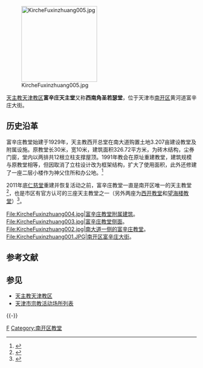 [[File:KircheFuxinzhuang005.jpg|200px]]

[[天主教天津教区|天主教天津教区]]'''富辛庄天主堂'''又称'''西南角圣若瑟堂'''，位于天津市[[南开区|南开区]]黄河道富辛庄大街。

==历史沿革==
富辛庄教堂始建于1929年，天主教西开总堂在南大道购置土地3.207亩建设教堂及附属设施。原教堂长30米，宽10米，建筑面积326.72平方米，为砖木结构，尘券门窗，堂内以两排共12根立柱支撑屋顶。1991年教会在原址重建教堂，建筑规模与原教堂相等，但因取消了立柱设计改为框架结构，扩大了使用面积，此外还修建了一座二层小楼作为神父住所和办公地。<ref>{{cite web|url=http://www.church.tj.cn/?action-viewnews-itemid-4689|title=旧教堂概况|publisher=天主教天津教区|date=2010年11月20日|accessdate=2011年8月10日}}{{Dead link|date=2018年7月 |bot=InternetArchiveBot |fix-attempted=no }}</ref>

2011年底[[仁慈堂|仁慈堂]]重建并恢复活动之前，富辛庄教堂一直是南开区唯一的天主教堂<ref>{{cite web|url=http://www.tjnk.gov.cn/tabid/1452/InfoID/27015/frtid/1931/Default.aspx|title=民族宗教|publisher=南开政务网：南开年鉴|date=2010年3月19日|accessdate=2011年8月10日|deadurl=yes|archiveurl=https://web.archive.org/web/20110909190723/http://www.tjnk.gov.cn/tabid/1452/InfoID/27015/frtid/1931/Default.aspx|archivedate=2011年9月9日}}</ref>，也是市区有官方认可的三座天主教堂之一（另外两座为[[西开教堂|西开教堂]]和[[望海楼教堂|望海楼教堂]]）<ref>{{cite web|url=http://www.tjmw.gov.cn/ReligionSite/Notes.aspx?id=30&tbname=tjzj|title=天津市天主教基本情况|publisher=天津市民族宗教局网站|date=2010年3月18日|accessdate=2011年8月10日}}{{dead link|date=2017年12月 |bot=InternetArchiveBot |fix-attempted=yes }}</ref>。

<gallery>
File:KircheFuxinzhuang004.jpg|富辛庄教堂附属建筑。
File:KircheFuxinzhuang003.jpg|富辛庄教堂侧面。
File:KircheFuxinzhuang002.jpg|南大道一侧的富辛庄教堂。
File:KircheFuxinzhuang001.JPG|南开区富辛庄大街。
</gallery>

==参考文献==
<div class="references-small">
<references />
</div>

==参见==
*[[天主教天津教区|天主教天津教区]]
*[[天津市宗教活动场所列表|天津市宗教活动场所列表]]

{{-}}
{{天津教堂}}

[[Category:天津天主教堂|F]]
[[Category:南开区教堂|Category:南开区教堂]]
